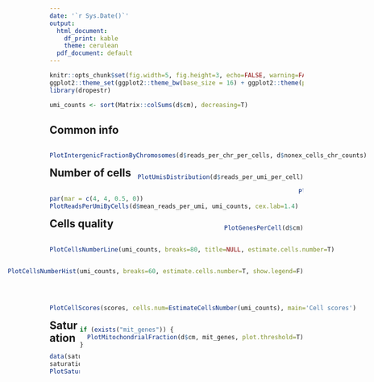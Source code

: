 ```yaml
---
date: '`r Sys.Date()`'
output:
  html_document:
    df_print: kable
    theme: cerulean
  pdf_document: default
---
```


<!--
Input parameters:
  * d: data, obtained after dropEst run.
  * mit_genes: list of mitochondrion genes. Optional.
  * tags_data: list of data, obrained after dropTag run. Optional.
-->

<style>
  .float_left {
    float:left;
  }
  .float_right {
    float:right;
  }
</style>

```r
knitr::opts_chunk$set(fig.width=5, fig.height=3, echo=FALSE, warning=FALSE, message=FALSE)
ggplot2::theme_set(ggplot2::theme_bw(base_size = 16) + ggplot2::theme(plot.title = ggplot2::element_text(hjust = 0.5)))
library(dropestr)
```

```r
umi_counts <- sort(Matrix::colSums(d$cm), decreasing=T)
```

## Common info
<div class="float_left">
```r
PlotIntergenicFractionByChromosomes(d$reads_per_chr_per_cells, d$nonex_cells_chr_counts)
```
</div>
<div class="float_right">
```r
PlotUmisDistribution(d$reads_per_umi_per_cell)
```
</div>

<div class="float_left">
```r
par(mar = c(4, 4, 0.5, 0))
PlotReadsPerUmiByCells(d$mean_reads_per_umi, umi_counts, cex.lab=1.4)
```
</div>
<div class="float_right">
```r
PlotGenesPerCell(d$cm)
```
</div>

## Number of cells
<div class="float_left">
```r
PlotCellsNumberLine(umi_counts, breaks=80, title=NULL, estimate.cells.number=T)
```
</div>
<div class="float_right">
```r
PlotCellsNumberHist(umi_counts, breaks=60, estimate.cells.number=T, show.legend=F)
```
</div>
```r
PlotCellNumberLogLog(umi_counts, T, show.legend=F)
```

## Cells quality
```r
cells_quality <- EstimateCellsQuality(umi_counts)
bc_df <- PrepareLqCellsPipelineData(d, mitochondrion.genes = if (exists("mit_genes")) mit_genes else NULL, 
                                    total.reads.per.cb = if (exists("tags_data")) tags_data$reads_per_cb else NULL)
scores <- ScoreCells(bc_df, cells_quality)
```

<div class="float_left">
```r
PlotCellScores(scores, cells.num=EstimateCellsNumber(umi_counts), main='Cell scores')
```
</div>
<div class="float_right">
```r
if (exists("mit_genes")) {
  PlotMitochondrialFraction(d$cm, mit_genes, plot.threshold=T)
}
```
</div>

## Saturation
```r
data(saturation_srr1784312)
saturation <- EstimateSaturation(d$reads_by_umig, d$reads_by_umig_cbs, sort(Matrix::colSums(d$cm), decreasing=T))
PlotSaturationEstimates(list(this=saturation, `mouse ES`=saturation_srr1784312))
```
